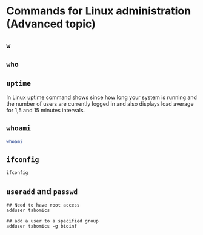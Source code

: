 # Commands for Linux administration (Advanced topic)

## `w`

## `who`

## `uptime`

In Linux uptime command shows since how long your system is running and the number of users are currently logged in and also displays load average for 1,5 and 15 minutes intervals.

## `whoami`

```sh
whoami
```

## `ifconfig`

```
ifconfig
```

## `useradd` and `passwd`

```
## Need to have root access
adduser tabomics 

```

```
## add a user to a specified group
adduser tabomics -g bioinf
```




